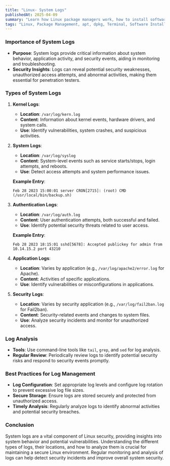 ```yaml
---
title: "Linux- System Logs"
publishedAt: 2025-04-09
summary: "Learn how Linux package managers work, how to install software, and manage dependencies with apt, dpkg, and more."
tags: "Linux, Package Management, apt, dpkg, Terminal, Software Installation"
---
```



### Importance of System Logs

- **Purpose**: System logs provide critical information about system behavior, application activity, and security events, aiding in monitoring and troubleshooting.
- **Security Insights**: Logs can reveal potential security weaknesses, unauthorized access attempts, and abnormal activities, making them essential for penetration testers.

### Types of System Logs

1. **Kernel Logs**:
    - **Location**: `/var/log/kern.log`
    - **Content**: Information about kernel events, hardware drivers, and system calls.
    - **Use**: Identify vulnerabilities, system crashes, and suspicious activities.
2. **System Logs**:
    - **Location**: `/var/log/syslog`
    - **Content**: System-level events such as service starts/stops, login attempts, and reboots.
    - **Use**: Detect access attempts and system performance issues.
    
    **Example Entry**:
    
    ```
    Feb 28 2023 15:00:01 server CRON[2715]: (root) CMD (/usr/local/bin/backup.sh)
    
    ```
    
3. **Authentication Logs**:
    - **Location**: `/var/log/auth.log`
    - **Content**: User authentication attempts, both successful and failed.
    - **Use**: Identify potential security threats related to user access.
    
    **Example Entry**:
    
    ```
    Feb 28 2023 18:15:01 sshd[5678]: Accepted publickey for admin from 10.14.15.2 port 43210
    
    ```
    
4. **Application Logs**:
    - **Location**: Varies by application (e.g., `/var/log/apache2/error.log` for Apache).
    - **Content**: Activities of specific applications.
    - **Use**: Identify vulnerabilities or misconfigurations in applications.
5. **Security Logs**:
    - **Location**: Varies by security application (e.g., `/var/log/fail2ban.log` for Fail2ban).
    - **Content**: Security-related events and changes to system files.
    - **Use**: Analyze security incidents and monitor for unauthorized access.

### Log Analysis

- **Tools**: Use command-line tools like `tail`, `grep`, and `sed` for log analysis.
- **Regular Review**: Periodically review logs to identify potential security risks and respond to security events promptly.

### Best Practices for Log Management

- **Log Configuration**: Set appropriate log levels and configure log rotation to prevent excessive log file sizes.
- **Secure Storage**: Ensure logs are stored securely and protected from unauthorized access.
- **Timely Analysis**: Regularly analyze logs to identify abnormal activities and potential security breaches.

### Conclusion

System logs are a vital component of Linux security, providing insights into system behavior and potential vulnerabilities. Understanding the different types of logs, their locations, and how to analyze them is crucial for maintaining a secure Linux environment. Regular monitoring and analysis of logs can help detect security incidents and improve overall system security.